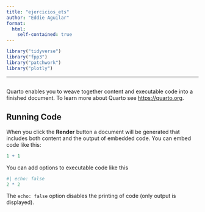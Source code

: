 ```yaml
---
title: "ejercicios_ets"
author: "Eddie Aguilar"
format: 
  html:
    self-contained: true
---
```


```r
library("tidyverse")
library("fpp3") 
library("patchwork")
library("plotly")
```
---

## 

Quarto enables you to weave together content and executable code into a finished document. To learn more about Quarto see <https://quarto.org>.

## Running Code

When you click the **Render** button a document will be generated that includes both content and the output of embedded code. You can embed code like this:

```r
1 + 1
```

You can add options to executable code like this

```r
#| echo: false
2 * 2
```

The `echo: false` option disables the printing of code (only output is displayed).
